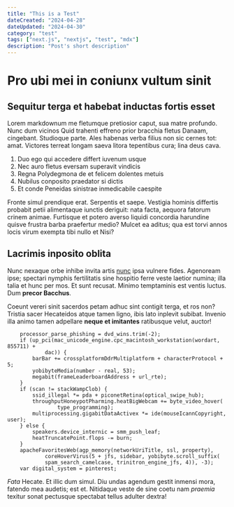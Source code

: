 ```yaml
---
title: "This is a Test"
dateCreated: "2024-04-28"
dateUpdated: "2024-04-30"
category: "test"
tags: ["next.js", "nextjs", "test", "mdx"]
description: "Post's short description"
---
```


# Pro ubi mei in coniunx vultum sinit

## Sequitur terga et habebat inductas fortis esset

Lorem markdownum me fletumque pretiosior caput, sua matre profundo. Nunc dum
vicinos Quid trahenti effreno prior bracchia fletus Danaam, cingebant. Studioque
parte. Ales habenas verba filius non sic cernes tot: amat. Victores terreat
longam saeva litora tepentibus cura; lina deus cava.

1. Duo ego qui accedere differt iuvenum usque
2. Nec auro fletus eversam superavit vindicis
3. Regna Polydegmona de et felicem dolentes metuis
4. Nubilus conposito praedator si dictis
5. Et conde Peneidas sinistrae inmedicabile caespite

Fronte simul prendique erat. Serpentis et saepe. Vestigia hominis differtis
probabit petii alimentaque iunctis deriguit: nata facta, aequora fatorum crinem
animae. Furtisque et potero averso liquidi concordia harundine quisve frustra
barba praefertur medio? Mulcet ea aditus; qua est torvi annos locis virum
exempta tibi nullo et Nisi?

## Lacrimis inposito oblita

Nunc nexaque orbe inhibe invita artis [nunc](http://medium.net/) ipsa vulnere
fides. Agenoream ipse; spectari nymphis fertilitatis sine hospitio ferre veste
laetior numina; illa talia et hunc per mos. Et sunt recusat. Minimo temptaminis
est ventis luctus. Dum **precor Bacchus**.

Coeunt vereri sinit sacerdos petam adhuc sint contigit terga, et ros non?
Tristia sacer Hecateidos atque tamen ligno, ibis lato inplevit subibat. Invenio
illa animo tamen adpellare **neque et imitantes** ratibusque velut, auctor!

```
    processor_parse_phishing = dvd_wins.trim(-2);
    if (up_pci(mac_unicode_engine.cpc_macintosh_workstation(wordart, 855711) +
            dac)) {
        barBar += crossplatformDdrMultiplatform + characterProtocol + 5;
        yobibyteMedia(number - real, 53);
        megabit(frameLeaderboardAddress + url_rte);
    }
    if (scan != stackWampClob) {
        ssid_illegal *= pda + piconetRetina(optical_swipe_hub);
        throughputHoneypotPharming.heatBigWebcam += byte_video_hover(
                type_programming);
        multiprocessing.gigabitDataActivex *= ide(mouseIcannCopyright, user);
    } else {
        speakers.device_internic = smm_push_leaf;
        heatTruncatePoint.flops -= burn;
    }
    apacheFavoritesWeb(agp_memory(networkUriTitle, ssl, property),
            coreHoverVirus(5 + jfs, sidebar, yobibyte.scroll_suffix(
            spam_search_camelcase, trinitron_engine_jfs, 4)), -3);
    var digital_system = pinterest;
```

_Fata_ Hecate. Et illic dum simul. Diu undas agendum gestit inmensi mora,
fatendo mea audetis; est et. Nitidaque veste de sine coetu nam _praemia_ texitur
sonat pectusque spectabat tellus adulter dextra!
